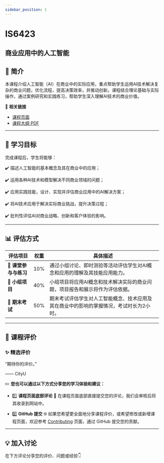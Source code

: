 ```yaml
---
sidebar_position: 1
---
```


# IS6423
## 商业应用中的人工智能

## **📘 简介**
本课程介绍人工智能（AI）在商业中的实际应用，重点帮助学生运用AI技术解决复杂的商业问题，优化流程，提高决策效率，并推动创新。课程结合理论基础与实际操作，通过案例研究和实践练习，帮助学生深入理解AI技术的商业价值。

🔗 **相关链接**
- [课程页面](https://www.cityu.edu.hk/catalogue/pg/202526/course/IS6423.htm)
- [课程大纲 PDF](https://www.cityu.edu.hk/catalogue/pg/202526/course/IS6423.pdf)

---

## **🎯 学习目标**

完成课程后，学生将能够：

✔️ 描述人工智能的基本概念及其在商业中的应用；

✔️ 运用各种AI技术和模型解决不同商业领域的问题；

✔️ 应用实践技能，设计、实现并评估商业应用中的AI解决方案；

✔️ 将AI技术应用于解决实际商业挑战，提升决策过程；

✔️ 批判性评估AI对商业战略、创新和客户体验的影响。

---

## **📊 评估方式**

| **评估项目**          | **权重** | **具体描述**                                                                                       |
|----------------------|---------|---------------------------------------------------------------------------------------------------|
| **📄 课堂参与与练习** | 10%     | 通过小组讨论、即时测验等活动评估学生对AI概念和应用的理解及其技能应用能力。                      |
| **📄 小组项目**       | 40%     | 小组项目将应用AI概念和技术解决实际的商业问题，项目报告和展示将作为评估依据。                   |
| **📝 期末考试**       | 50%     | 期末考试评估学生对人工智能概念、技术应用及其在商业中的影响的掌握情况，考试时长为2小时。         |

---

## **💬 课程评价**

### ✨ **精选评价**
<div className={commentStyles.commentBox}>
    <p className={commentStyles.commentText}>
        “期待你的评价。”
    </p>
    <p className={commentStyles.commentAuthor}>—— CityU</p>
</div>

✏️ **您也可以通过以下方式分享您的学习体验和建议：**

- 1️⃣ **课程页面底部评论**
💬 在课程页面底部直接提交您的评论，我们会审核后将其收录到网站中。

- 2️⃣ **GitHub 提交**
🌐 如果您希望更全面地分享课程评价，或希望修改或新增课程页面，欢迎参考 [Contributing](/contributing) 页面，通过 GitHub 提交您的贡献。


---

## **💡 加入讨论**

在下方评论分享您的评价、问题或经验👇
<Utterances />
